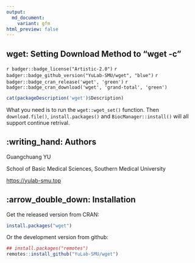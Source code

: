 ```yaml
---
output:
  md_document:
    variant: gfm
html_preview: false
---
```


## wget: Setting Download Method to "wget -c"


`r badger::badge_license("Artistic-2.0")`
`r badger::badge_github_version("YuLab-SMU/wget", "blue")`
`r badger::badge_cran_release('wget', 'green')`
`r badger::badge_cran_download('wget', 'grand-total', 'green')`



```r
cat(packageDescription('wget')$Description)
```


What you need is to run the `wget::wget_set()` function. Then `download.file()`, `install.packages()` and `BiocManager::install()` will all support continue retrival.


## :writing_hand: Authors

Guangchuang YU

School of Basic Medical Sciences, Southern Medical University

<https://yulab-smu.top>


## :arrow_double_down: Installation

Get the released version from CRAN:

```r
install.packages("wget")
```

Or the development version from github:

```r
## install.packages("remotes")
remotes::install_github("YuLab-SMU/wget")
```


